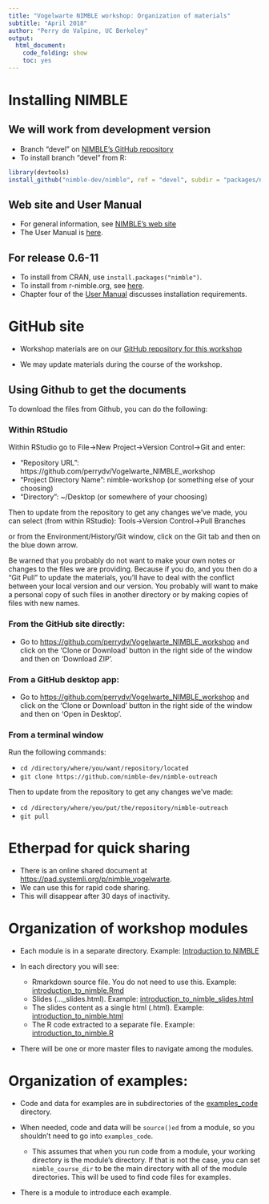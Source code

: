 ```yaml
---
title: "Vogelwarte NIMBLE workshop: Organization of materials"
subtitle: "April 2018"
author: "Perry de Valpine, UC Berkeley"
output:
  html_document:
    code_folding: show
    toc: yes
---
```


# Installing NIMBLE

## We will work from development version
- Branch "devel" on [NIMBLE's GitHub repository](https://github.com/nimble-dev/nimble)
- To install branch "devel" from R:
```r
library(devtools)
install_github("nimble-dev/nimble", ref = "devel", subdir = "packages/nimble")
```

## Web site and User Manual
- For general information, see [NIMBLE's web site](http://r-nimble.org)
- The User Manual is [here](http://r-nimble.org/manuals/NimbleUserManual.pdf).

## For release 0.6-11
- To install from CRAN, use `install.packages("nimble")`.
- To install from r-nimble.org, see [here](https://r-nimble.org/download).
- Chapter four of the [User Manual](http://r-nimble.org/manuals/NimbleUserManual.pdf) discusses installation requirements.

# GitHub site

- Workshop materials are on our [GitHub repository for this workshop](https://github.com/perrydv/Vogelwarte_NIMBLE_workshop)

- We may update materials during the course of the workshop.

## Using Github to get the documents

To download the files from Github, you can do the following:

### Within RStudio

Within RStudio go to File->New Project->Version Control->Git and enter:

- "Repository URL": https://github.com/perrydv/Vogelwarte_NIMBLE_workshop
- "Project Directory Name": nimble-workshop (or something else of your choosing)
- "Directory": ~/Desktop (or somewhere of your choosing)

Then to update from the repository to get any changes we've made, you can select (from within RStudio):
Tools->Version Control->Pull Branches

or from the Environment/History/Git window, click on the Git tab and then on the blue down arrow.


Be warned that you probably do not want to make your own notes or changes to the files we are providing. Because if you do, and you then do a "Git Pull" to update the materials, you'll have to deal with the conflict between your local version and our version. You probably will want to make a personal copy of such files in another directory or by making copies of files with new names.

### From the GitHub site directly:

- Go to [https://github.com/perrydv/Vogelwarte_NIMBLE_workshop](https://github.com/perrydv/Vogelwarte_NIMBLE_workshop) and click on the 'Clone or Download' button in the right side of the window and then on 'Download ZIP'.

### From a GitHub desktop app:

- Go to [https://github.com/perrydv/Vogelwarte_NIMBLE_workshop](https://github.com/perrydv/Vogelwarte_NIMBLE_workshop) and click on the 'Clone or Download' button in the right side of the window and then on 'Open in Desktop'.

### From a terminal window

Run the following commands:

- `cd /directory/where/you/want/repository/located`
- `git clone https://github.com/nimble-dev/nimble-outreach`

Then to update from the repository to get any changes we've made:

- `cd /directory/where/you/put/the/repository/nimble-outreach`
- `git pull`


# Etherpad for quick sharing

- There is an online shared document at [https://pad.systemli.org/p/nimble_vogelwarte](https://pad.systemli.org/p/nimble_vogelwarte).
- We can use this for rapid code sharing.
- This will disappear after 30 days of inactivity.

# Organization of workshop modules

- Each module is in a separate directory. Example: [Introduction to NIMBLE](../introduction_to_nimble)
- In each directory you will see:

    - Rmarkdown source file.  You do not need to use this.  Example: [introduction_to_nimble.Rmd](../introduction_to_nimble/introduction_to_nimble.Rmd)
    - Slides (..._slides.html).  Example: [introduction_to_nimble_slides.html](../introduction_to_nimble/introduction_to_nimble_slides.html)
    - The slides content as a single html (.html). Example: [introduction_to_nimble.html](../introduction_to_nimble/introduction_to_nimble.html)
    - The R code extracted to a separate file. Example: [introduction_to_nimble.R](../introduction_to_nimble/introduction_to_nimble.R)

- There will be one or more master files to navigate among the modules.

# Organization of examples:

- Code and data for examples are in subdirectories of the [examples_code](../examples_code) directory.
- When needed, code and data will be `source()ed` from a module, so you shouldn't need to go into `examples_code`.

    - This assumes that when you run code from a module, your working directory is the module's directory.  If that is not the case, you can set `nimble_course_dir` to be the main directory with all of the module directories.  This will be used to find code files for examples.

- There is a module to introduce each example.

